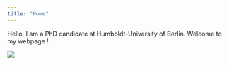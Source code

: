 ```yaml
---
title: "Home"
---
```


Hello, I am a PhD candidate at Humboldt-University of Berlin. Welcome to my webpage !

![](image1.jpg)